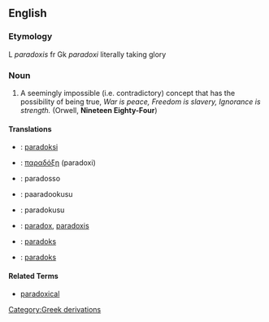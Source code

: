 ==English==
===Etymology===

L ''paradoxis'' fr Gk ''paradoxi'' literally taking glory

===Noun===
#A seemingly impossible (i.e. contradictory) concept that has the possibility of being true, ''War is peace, Freedom is slavery, Ignorance is strength.'' (Orwell, '''Nineteen Eighty-Four''')

====Translations====
*{{fi}}: [[paradoksi]]
*{{el}}: [[παραδόξη]] (paradoxi)
*{{it}}: paradosso
*{{ja}}:<!-- [[]] (--> paaradookusu<!--)-->
*{{ko}}:<!-- [[]] )--> paradokusu<!--)-->
*{{la}}: [[paradox]], [[paradoxis]]
*{{pl}}: [[paradoks]]
*{{sl}}: [[paradoks]]

====Related Terms====
*[[paradoxical]]

[[Category:Greek derivations]]
